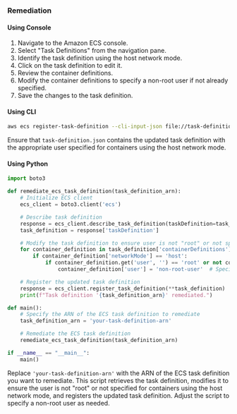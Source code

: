 ### Remediation

#### Using Console
1. Navigate to the Amazon ECS console.
2. Select "Task Definitions" from the navigation pane.
3. Identify the task definition using the host network mode.
4. Click on the task definition to edit it.
5. Review the container definitions.
6. Modify the container definitions to specify a non-root user if not already specified.
7. Save the changes to the task definition.

#### Using CLI
```bash
aws ecs register-task-definition --cli-input-json file://task-definition.json
```
Ensure that `task-definition.json` contains the updated task definition with the appropriate user specified for containers using the host network mode.

#### Using Python
```python
import boto3

def remediate_ecs_task_definition(task_definition_arn):
    # Initialize ECS client
    ecs_client = boto3.client('ecs')

    # Describe task definition
    response = ecs_client.describe_task_definition(taskDefinition=task_definition_arn)
    task_definition = response['taskDefinition']

    # Modify the task definition to ensure user is not "root" or not specified
    for container_definition in task_definition['containerDefinitions']:
        if container_definition['networkMode'] == 'host':
            if container_definition.get('user', '') == 'root' or not container_definition.get('user', ''):
                container_definition['user'] = 'non-root-user'  # Specify a non-root user

    # Register the updated task definition
    response = ecs_client.register_task_definition(**task_definition)
    print(f"Task definition '{task_definition_arn}' remediated.")

def main():
    # Specify the ARN of the ECS task definition to remediate
    task_definition_arn = 'your-task-definition-arn'

    # Remediate the ECS task definition
    remediate_ecs_task_definition(task_definition_arn)

if __name__ == "__main__":
    main()
```

Replace `'your-task-definition-arn'` with the ARN of the ECS task definition you want to remediate. This script retrieves the task definition, modifies it to ensure the user is not "root" or not specified for containers using the host network mode, and registers the updated task definition. Adjust the script to specify a non-root user as needed.